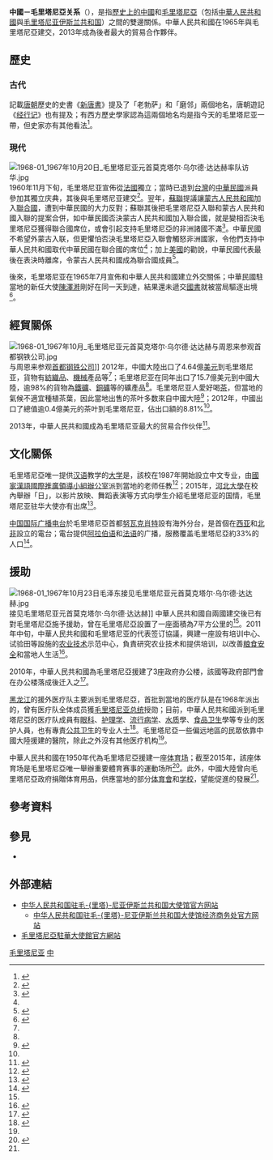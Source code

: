 {{NoteTA|G1=地名}}
{{not|中華民國與茅利塔尼亞關係}}
{{Dablink|關於其他「中」字國家與「毛」字國家（陸港澳星馬譯名）的外交關係，詳見'''[[中毛關係|中毛關係 (消歧義)]]'''。}}
{{Infobox bilateral relations|中國－毛里塔尼亞|Mauritania|China|mission1=[[毛里塔尼亞駐華大使館|毛里塔尼亞駐華大使館]]|mission2=[[中國駐毛里塔尼亞大使館|中國駐毛里塔尼亞大使館]]|envoytitle1=[[毛里塔尼亞駐華大使列表|大使]]|envoytitle2=[[中國駐毛里塔尼亞大使列表|大使]]|envoy1=[[阿卜杜拉希·维拉利|阿卜杜拉希·维拉利]]<ref>{{cite web |title = 驻华大使到任顺序及递交国书日期 |url = https://www.mfa.gov.cn/web/lbfw_673061/fgzl_673083/202201/t20220114_10495616.shtml |publisher = 中华人民共和国外交部 }}</ref>|envoy2=[[李柏军|李柏军]]}}
'''中國－毛里塔尼亞关系'''（{{lang-ar|العلاقات الصينية الموريتانية}}），是指[[中國歷史|歷史上的中國]]和[[毛里塔尼亞歷史|毛里塔尼亞]]（包括[[中華人民共和國|中華人民共和國]]與[[毛里塔尼亚伊斯兰共和国|毛里塔尼亚伊斯兰共和国]]）之間的雙邊關係。中華人民共和國在1965年與毛里塔尼亞建交，2013年成為後者最大的貿易合作夥伴。

== 歷史 ==
=== 古代 ===
記載[[唐朝|唐朝]]歷史的史書《[[新唐書|新唐書]]》提及了「老勃萨」和「磨邻」兩個地名，唐朝遊記《[[经行记|经行记]]》也有提及；有西方歷史學家認為這兩個地名均是指今天的毛里塔尼亚一帶，但史家亦有其他看法<ref>{{cite journal|title=文史哲|year=1992|issue=208–213|publisher=山東人民出版社}}</ref>{{Rp|32–34}}。

=== 現代 ===
[[File:1968-01_1967年10月20日_毛里塔尼亚元首莫克塔尔·乌尔德·达达赫率队访华.jpg|thumb]]
1960年11月下旬，毛里塔尼亚宣佈從[[法國|法國]]獨立；當時已退到[[台灣|台灣]]的[[中華民國|中華民國]]派員參加其獨立庆典，其後與毛里塔尼亚建交<ref>{{cite book|author1=裴坚章|title=中华人民共和国外交史: 1957-1969|publisher=世界知识出版社|year=1994}}</ref>。翌年，[[蘇聯|蘇聯]]提議讓[[蒙古人民共和國|蒙古人民共和國]]加入[[聯合國|聯合國]]，遭到中華民國的大力反對；蘇聯其後把毛里塔尼亞入聯和蒙古人民共和國入聯的提案合併，如中華民國否決蒙古人民共和國加入聯合國，就是變相否決毛里塔尼亞獲得聯合國席位，或會引起支持毛里塔尼亞的非洲諸國不滿<ref name=cornerforce>{{cite journal|author1=簡笙簧 (編)|author2=王正華|title=蔣介石與1961年「蒙古人民共和國」入會案|journal=國史館館刊|issue=19}}</ref>。中華民國不希望外蒙古入联，但更懼怕否決毛里塔尼亞入聯會觸怒非洲國家，令他們支持中華人民共和國取代中華民國在聯合國的席位<ref name=cornerforce/>；加上[[美國|美國]]的勸說，中華民國代表最後在表決時離席，令蒙古人民共和國成為聯合國成員<ref>{{cite book|author1=張維斌|year=2012|title=快刀計畫揭密: 黑貓中隊與台美高空偵察合作內幕}}</ref>{{Rp|59}}。

後來，毛里塔尼亚在1965年7月宣佈和中華人民共和國建立外交關係；中華民國駐當地的新任大使[[陳澤溎|陳澤溎]]剛好在同一天到達，結果還未遞交[[國書|國書]]就被當局驅逐出境<ref name=farm>{{cite book|author1=王文隆|title=外交下鄉, 農業出洋: 中華民國農技援助非洲的實施和影響 ,1960-1974|publisher=國立政治大學歷史學系|year=2004}}</ref>。

== 經貿關係 ==
{{Gallery
|title=中國－毛里塔尼亚貿易的商品比例
|width=300
|height=250
|align=center
|lines=1
|File:产品中国出口到毛里塔尼亚 (2012).PNG|中國大陸出口到毛里塔尼亚的产品（2012年）<ref name=tradea>{{cite web|author=Alexander Simoes|title=产品中国出口到毛里塔尼亚 (2012)|url=http://atlas.media.mit.edu/explore/tree_map/hs/export/chn/mrt/show/2012/|publisher=Observatory of Economic Complexity|accessdate=2015-06-18}}</ref>
|File:产品毛里塔尼亚出口到中国 (2012).PNG|毛里塔尼亚出口到中國大陸的产品（2012年）<ref name=tradeb>{{cite web|author=Alexander Simoes|title=产品毛里塔尼亚出口到中国 (2012)|url=http://atlas.media.mit.edu/explore/tree_map/hs/export/mrt/chn/show/2012/|publisher=Observatory of Economic Complexity|accessdate=2015-06-18}}</ref>
}}
[[File:1968-01_1967年10月_毛里塔尼亚元首莫克塔尔·乌尔德·达达赫与周恩来参观首都钢铁公司.jpg|thumb]]与周恩来参观[[首都钢铁公司|首都钢铁公司]]]]
2012年，中國大陸出口了4.64億[[美元|美元]]到毛里塔尼亚，貨物有[[紡織品|紡織品]]、[[機械|機械]]產品等<ref name=tradea/>；毛里塔尼亚在同年出口了15.7億美元到中國大陸，逾98%的貨物為[[鐵礦|鐵礦]]、[[銅礦|銅礦]]等的礦產品<ref name=tradeb/>。毛里塔尼亚人愛好喝[[茶|茶]]，但當地的氣候不適宜種植茶葉，因此當地出售的茶叶多数來自中國大陸<ref>{{cite news|author1=舒安东 (编)|author2=张帆|title=毛里塔尼亚新闻参赞：中国的茶叶是最好的|url=http://www.zh-hz.cn/html/2006-12/13354.htm|accessdate=2015-06-20|publisher=中华合作时报|date=2006-12-27|archiveurl=https://web.archive.org/web/20150620051935/http://www.zh-hz.cn/html/2006-12/13354.htm|archivedate=2015-06-20|deadurl=yes}}</ref>；2012年，中國出口了總值逾0.4億美元的茶叶到毛里塔尼亚，佔出口額的8.81%<ref name=tradea/>。

2013年，中華人民共和國成為毛里塔尼亚最大的贸易合作伙伴<ref>{{cite web|title=大使致辞|url=http://mr.chineseembassy.org/chn/dszc/t1168958.htm|publisher=中华人民共和国驻毛里塔尼亚伊斯兰共和国大使馆|accessdate=2015-06-20|archiveurl=https://web.archive.org/web/20150620050224/http://mr.chineseembassy.org/chn/dszc/t1168958.htm|archivedate=2015-06-20|deadurl=yes}}</ref>。

== 文化關係 ==
毛里塔尼亞唯一提供[[汉语|汉语]]教学的[[大学|大学]]是{{link-en|努瓦克肖特大学|University of Nouakchott}}，該校在1987年開始設立中文专业，由[[國家漢語國際推廣領導小組辦公室|國家漢語國際推廣領導小組辦公室]]派到當地的老师任教<ref>{{cite web|title=中毛签署派遣对外汉语教师的协议|url=http://mr.chineseembassy.org/chn/whjl/t355945.htm|publisher=中华人民共和国驻毛里塔尼亚伊斯兰共和国大使馆|accessdate=2015-06-20|archiveurl=https://web.archive.org/web/20081201192532/http://mr.chineseembassy.org/chn/whjl/t355945.htm|archivedate=2008-12-01|deadurl=no}}</ref>；2015年，[[河北大學|河北大學]]在校內舉辦「{{link-fr|毛里塔尼亚文化|Culture mauritanienne}}日」，以影片放映、舞蹈表演等方式向學生介紹毛里塔尼亚的国情，毛里塔尼亚驻华大使亦有出席<ref>{{cite web|title=河北大学举办毛里塔尼亚文化日活动 ---毛里塔尼亚驻华大使一行应邀出席|url=http://www.cafsa.org.cn/new/show-1577.html|website=中国高等教育学会外国留学生教育管理分会|accessdate=2015-06-20|archiveurl=https://web.archive.org/web/20150620062013/http://www.cafsa.org.cn/new/show-1577.html|archivedate=2015-06-20|deadurl=yes|date=2015-05-20}}</ref>。

[[中国国际广播电台|中国国际广播电台]]於毛里塔尼亞首都[[努瓦克肖特|努瓦克肖特]]設有海外分台，是首個在[[西亚|西亚]]和[[北非|北非]]設立的電台；電台提供[[阿拉伯语|阿拉伯语]]和[[法语|法语]]的广播，服務覆盖毛里塔尼亞約33%的人口<ref>{{cite web|title=中国国际广播电台毛里塔尼亚调频台正式开播|url=http://mr.chineseembassy.org/chn/whjl/t923763.htm|publisher=中华人民共和国驻毛里塔尼亚伊斯兰共和国大使馆|accessdate=2015-06-20|archiveurl=https://web.archive.org/web/20150620065953/http://mr.chineseembassy.org/chn/whjl/t923763.htm|archivedate=2015-06-20|deadurl=no}}</ref>。

== 援助 ==
[[File:1968-01_1967年10月23日毛泽东接见毛里塔尼亚元首莫克塔尔·乌尔德·达达赫.jpg|thumb]]接见毛里塔尼亚元首莫克塔尔·乌尔德·达达赫]]
中華人民共和國自兩國建交後已有對毛里塔尼亞施予援助，曾在毛里塔尼亞設置了一座面積為7平方公里的{{link-en|示範農場|Model Farm}}<ref name=farm />{{Rp|179}}。2011年中旬，中華人民共和國和毛里塔尼亚的代表签订協議，興建一座設有培训中心、试验田等設施的[[农业技术|农业技术]]示范中心，負責研究农业技术和提供培训，以改善[[粮食安全|粮食安全]]和當地人生活<ref>{{cite web|title=中国援毛里塔尼亚农业技术示范中心项目签订议定书|url=http://mr.mofcom.gov.cn/article/zxhz/sbmy/201107/20110707652444.shtml|publisher=中华人民共和国驻毛里塔尼亚伊斯兰共和国大使馆经济商务参赞处|accessdate=2015-06-20|archiveurl=https://web.archive.org/web/20150620073849/http://mr.mofcom.gov.cn/article/zxhz/sbmy/201107/20110707652444.shtml|archivedate=2015-06-20|deadurl=yes|date=2011-07-19}}</ref>。

2010年，中華人民共和國為毛里塔尼亞援建了3座政府办公楼，該國{{link-en|毛里塔尼亞外交部|Ministry of Foreign Affairs (Mauritania)|外交部}}等政府部門會在办公楼落成後迁入之<ref>{{cite news|author1=刘硕 (编)|author2=徐小军|title=中国向毛里塔尼亚交付援建的政府办公楼|url=http://news.xinhuanet.com/world/2010-09/24/c_12600919.htm|accessdate=2015-06-20|publisher=新华网|archive-date=2011-05-04|archive-url=https://web.archive.org/web/20110504151238/http://news.xinhuanet.com/world/2010-09/24/c_12600919.htm|dead-url=no}}</ref>。

[[黑龙江|黑龙江]]的援外医疗队主要派到毛里塔尼亞，首批到當地的医疗队是在1968年派出的，曾有医疗队全体成员獲[[毛里塔尼亚总统|毛里塔尼亚总统]]授勋；目前，中華人民共和國派到毛里塔尼亞的医疗队成員有[[眼科|眼科]]、[[护理学|护理学]]、[[流行病学|流行病学]]、[[水质|水质]]學、[[食品卫生|食品卫生]]學等专业的医护人員，也有專責[[公共卫生|公共卫生]]的专业人士<ref name=medical>{{cite web|title=[东北网]黑龙江省援外医疗队辉煌45年 毛里塔尼亚总统亲自颁发勋章|url=http://www.nhfpc.gov.cn/gjhzs/mtbq/201308/bf1820e2a5314167b48c4ad9687224f8.shtml|website=中国医疗派遣50周年纪念|accessdate=2015-06-20|archiveurl=https://web.archive.org/web/20150620082234/http://www.nhfpc.gov.cn/gjhzs/mtbq/201308/bf1820e2a5314167b48c4ad9687224f8.shtml|archivedate=2015-06-20|deadurl=yes|date=2013-08-14}}</ref>。毛里塔尼亞一些偏远地區的民眾依靠中國大陸援建的醫院，除此之外沒有其他医疗机构<ref name=medical/>。

中華人民共和國在1950年代為毛里塔尼亞援建一座[[体育场|体育场]]；截至2015年，該座体育场是毛里塔尼亞唯一舉辦重要體育赛事的運動场所<ref name="sports">{{cite web|title=驻毛塔大使武东出席援毛体育用品移交仪式并陪同毛青年体育部长视察援毛奥林匹克体育场|url=http://mr.chineseembassy.org/chn/whjl/t1238178.htm|publisher=中华人民共和国驻毛里塔尼亚伊斯兰共和国大使馆|accessdate=2015-06-20|archiveurl=https://web.archive.org/web/20150620083457/http://mr.chineseembassy.org/chn/whjl/t1238178.htm|archivedate=2015-06-20|deadurl=no}}</ref>。此外，中國大陸曾向毛里塔尼亞政府捐贈体育用品，供應當地的部分[[体育會|体育會]]和[[学校|学校]]，望能促進{{link-en|毛里塔尼亞體育|Sport in Mauritania}}的發展<ref name="sports"/>。

== 參考資料 ==
{{Reflist|2}}

== 參見 ==
{{Portal box|國際關係|中國|中華人民共和國|茅利塔尼亞|非洲|image4=1959-2017 Flag of Mauritania.svg}}
* {{link-en|毛里塔尼亞外交|Foreign relations of Mauritania}}

== 外部連結 ==
* [http://mr.china-embassy.gov.cn/chn/ 中华人民共和国驻毛-{里塔}-尼亚伊斯兰共和国大使馆官方网站]{{zh-hans icon}}{{fr icon}}
** [http://mr.mofcom.gov.cn/ 中华人民共和国驻毛-{里塔}-尼亚伊斯兰共和国大使馆经济商务处官方网站]{{zh-hans icon}}
* [http://www.ambarim-beijing.com/cn/index.asp 毛里塔尼亞駐華大使館官方網站]{{Wayback|url=http://www.ambarim-beijing.com/cn/index.asp |date=20150130180438 }}{{zh-hans icon}}{{en icon}}
{{中華人民共和國外交}}
{{毛里塔尼亞外交}}
[[Category:中非關係|毛里塔尼亚]]
[[Category:毛里塔尼亞雙邊關係|中]]